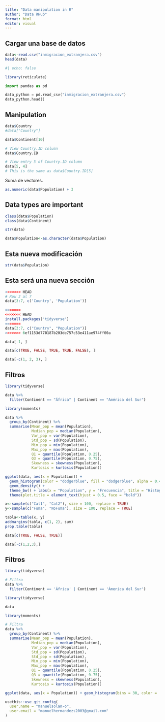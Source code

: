 ```yaml
---
title: "Data manipulation in R"
author: "Data RHub"
format: html
editor: visual
---
```


## Cargar una base de datos

```r
data<-read.csv("inmigracion_extranjera.csv")
head(data)
```

```r
#| echo: false

library(reticulate)
```

```python
import pandas as pd

data_python = pd.read_csv("inmigracion_extranjera.csv")
data_python.head()
```

## Manipulation

```r
data$Country
#data["Country"]
```

```r
data$Continent[10]
```

```r
# View Country.ID column
data$Country.ID
```

```r
# View entry 5 of Country.ID column
data[5, 4]
# This is the same as data$Country.ID[5]
```

Suma de vectores.

```r
as.numeric(data$Population) + 3
```

## Data types are important

```r
class(data$Population)
class(data$Continent)
```

```r
str(data)
```

```r
data$Population<-as.character(data$Population)
```

## Esta nueva modificación

```r
str(data$Population)
```

## Esta será una nueva sección

```r
<<<<<<< HEAD
# Row 3 al 7
data[3:7, c('Country', 'Population')]

=======
<<<<<<< HEAD
install.packages('tidyverse')
=======
data[3:7, c("Country", "Population")]
>>>>>>> 6ef1153d770187b203de757c53e411ae974ff00a
```

```r
data[-1, ]
```

```r
data[c(TRUE, FALSE, TRUE, TRUE, FALSE), ]
```

```r
data[-c(1, 2, 3), ]
```

## Filtros

```r
library(tidyverse)

data %>%
  filter(Continent == "África" | Continent == "América del Sur")
```


```r
library(moments)

data %>%
  group_by(Continent) %>%
  summarise(Mean_pop = mean(Population),
            Median_pop = median(Population),
            Var_pop = var(Population),
            Std_pop = sd(Population),
            Min_pop = min(Population),
            Max_pop = max(Population),
            Q1 = quantile(Population, 0.25),
            Q3 = quantile(Population, 0.75),
            Skewness = skewness(Population),
            Kurtosis = kurtosis(Population))
```


```r
ggplot(data, aes(x = Population)) +
  geom_histogram(color = "dodgerblue", fill = "dodgerblue", alpha = 0.4, stat = "density") +
  geom_density() +
  theme_bw() + labs(x = "Population", y = "Frecuencia", title = "Histograma población") +
  theme(plot.title = element_text(hjust = 0.5, face = "bold"))
```

```r
x<-sample(c("Cat1", "Cat2"), size = 100, replace = TRUE)
y<-sample(c("Fuma", "NoFuma"), size = 100, replace = TRUE)

tabla<-table(x, y)
addmargins(tabla, c(1, 2), sum)
prop.table(tabla)
```

```r
data[c(TRUE, FALSE, TRUE)]
```

```r
data[-c(1,2,3),]
```

## Filtros

```r
library(tidyverse)

# Filtra
data %>%
  filter(Continent == 'África' | Continent == 'Ámerica del Sur')
```

```r
library(tidyverse)
```


```r
data

library(moments)

# Filtra
data %>%
  group_by(Continent) %>%
  summarise(Mean_pop = mean(Population),
            Median_pop = median(Population),
            Var_pop = var(Population),
            Std_pop = sd(Population),
            Std_pop = sd(Population),
            Min_pop = min(Population),
            Max_pop = max(Population),
            Q1 = quantile(Population, 0.25),
            Q3 = quantile(Population, 0.75),
            Skewness = skewness(Population),
            Kurtosis = kurtosis(Population))
```

```r
ggplot(data, aes(x = Population)) + geom_histogram(bins = 30, color = 'dodgerblue', fill = 'dodgerblue', alpha = 0.4) + theme_bw() + labs(x = 'Population', y = 'Frecuencia', title = 'Histograma Población') + theme(plot.title = element_text(hjust = 0.5, face = 'bold'))
```

```r
usethis::use_git_config(
  user.name = "manuelsolan-o",
  user.email = "manuelhernandezs2003@gmail.com"
)
```
